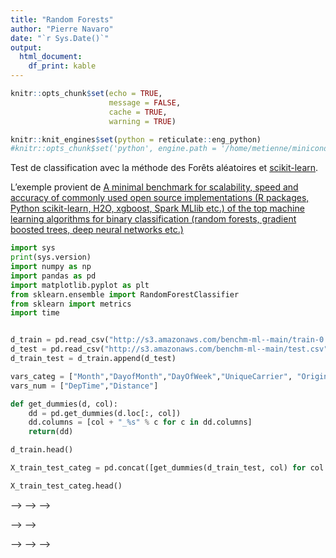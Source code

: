 ```yaml
---
title: "Random Forests"
author: "Pierre Navaro"
date: "`r Sys.Date()`"
output: 
  html_document:
    df_print: kable
---
```


```r
knitr::opts_chunk$set(echo = TRUE, 
                      message = FALSE, 
                      cache = TRUE, 
                      warning = TRUE)

knitr::knit_engines$set(python = reticulate::eng_python)
#knitr::opts_chunk$set('python', engine.path = '/home/metienne/miniconda3/bin/python3')
```




Test de classification avec la méthode des Forêts aléatoires et
[scikit-learn](https://scikit-learn.org/stable/modules/generated/sklearn.ensemble.RandomForestClassifier.html).

L'exemple provient de
[A minimal benchmark for scalability, speed and accuracy of commonly used open source implementations (R packages, Python scikit-learn, H2O, xgboost, Spark MLlib etc.) of the top machine learning algorithms for binary classification (random forests, gradient boosted trees, deep neural networks etc.)](https://github.com/szilard/benchm-ml)

```python
import sys
print(sys.version)
import numpy as np
import pandas as pd
import matplotlib.pyplot as plt
from sklearn.ensemble import RandomForestClassifier
from sklearn import metrics
import time


d_train = pd.read_csv("http://s3.amazonaws.com/benchm-ml--main/train-0.1m.csv")
d_test = pd.read_csv("http://s3.amazonaws.com/benchm-ml--main/test.csv")
d_train_test = d_train.append(d_test)

vars_categ = ["Month","DayofMonth","DayOfWeek","UniqueCarrier", "Origin", "Dest"]
vars_num = ["DepTime","Distance"]

def get_dummies(d, col):
    dd = pd.get_dummies(d.loc[:, col])
    dd.columns = [col + "_%s" % c for c in dd.columns]
    return(dd)
```

```python
d_train.head()
```

```python
X_train_test_categ = pd.concat([get_dummies(d_train_test, col) for col in vars_categ], axis = 1)
```


```python
X_train_test_categ.head()
```
<!-- <!-- ```{python} --> -->
<!-- <!-- print(RandomForestClassifier.__doc__) --> -->
<!-- <!-- ``` --> -->

<!-- ```{python} -->

<!-- X_train_test = pd.concat([X_train_test_categ, d_train_test.loc[:,vars_num]], axis = 1) -->
<!-- y_train_test = np.where(d_train_test["dep_delayed_15min"]=="Y", 1, 0) -->

<!-- n_obs = d_train.shape[0] -->

<!-- X_train = X_train_test[0:n_obs] -->
<!-- y_train = y_train_test[0:n_obs] -->
<!-- X_test = X_train_test[n_obs:] -->
<!-- y_test = y_train_test[n_obs:] -->

<!-- md = RandomForestClassifier(n_estimators = 100, -->
<!--                             n_jobs = 4) -->
<!-- start =  time.perf_counter() -->
<!-- md.fit(X_train, y_train) -->
<!-- end = time.perf_counter() -->
<!-- print('AUC: %.3f' %(end - start) ) -->
<!-- ``` -->

<!-- <!-- ```{python} --> 
<!-- <!-- start =  time.perf_counter() --> 
<!-- <!-- phat = md.predict_proba(X_test)[:,1] --> 
<!-- <!-- end = time.perf_counter() --> 
<!-- <!-- print('AUC: %.3f' %(end - start) ) --> 

<!-- <!-- auc = metrics.roc_auc_score(y_test, phat) --> -->
<!-- <!-- print('AUC: %.3f' % auc) --> -->

<!-- <!-- fpr, tpr, thresholds = metrics.roc_curve(y_test, phat) --> -->
<!-- <!-- pyplot.plot([0, 1], [0, 1], linestyle='--') --> -->
<!-- <!-- ``` --> -->
